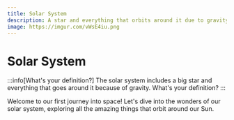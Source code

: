 ```yaml
---
title: Solar System
description: A star and everything that orbits around it due to gravity.
image: https://imgur.com/vWsE4iu.png
---
```



# Solar System

:::info[What's your definition?]
The solar system includes a big star and everything that goes around it because of gravity. What's your definition?
:::


Welcome to our first journey into space! Let's dive into the wonders of our solar system, exploring all the amazing things that orbit around our Sun.

<DocCardList />